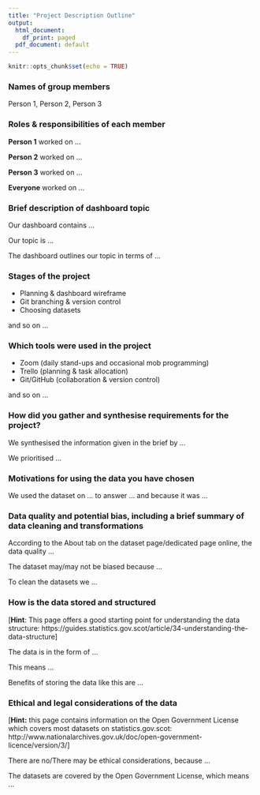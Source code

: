 ```yaml
---
title: "Project Description Outline"
output:
  html_document:
    df_print: paged
  pdf_document: default
---
```


```r
knitr::opts_chunk$set(echo = TRUE)
```

### Names of group members

Person 1, Person 2, Person 3

### Roles & responsibilities of each member

**Person 1** worked on ...

**Person 2** worked on ...

**Person 3** worked on ...

**Everyone** worked on ...

### Brief description of dashboard topic

Our dashboard contains ...

Our topic is ...

The dashboard outlines our topic in terms of ...

### Stages of the project

* Planning & dashboard wireframe
* Git branching & version control
* Choosing datasets

and so on ...

### Which tools were used in the project

* Zoom (daily stand-ups and occasional mob programming)
* Trello (planning & task allocation)
* Git/GitHub (collaboration & version control)

and so on ...

### How did you gather and synthesise requirements for the project?

We synthesised the information given in the brief by ...

We prioritised ...

### Motivations for using the data you have chosen

We used the dataset on ... to answer ... and because it was ...

### Data quality and potential bias, including a brief summary of data cleaning and transformations

According to the About tab on the dataset page/dedicated page online, the data quality ...

The dataset may/may not be biased because ...

To clean the datasets we ...

### How is the data stored and structured

[**Hint**: This page offers a good starting point for understanding the data structure: https://guides.statistics.gov.scot/article/34-understanding-the-data-structure]

The data is in the form of ...

This means ...

Benefits of storing the data like this are ...

### Ethical and legal considerations of the data

[**Hint:** this page contains information on the Open Government License which covers most datasets on statistics.gov.scot: http://www.nationalarchives.gov.uk/doc/open-government-licence/version/3/]

There are no/There may be ethical considerations, because ...

The datasets are covered by the Open Government License, which means ...